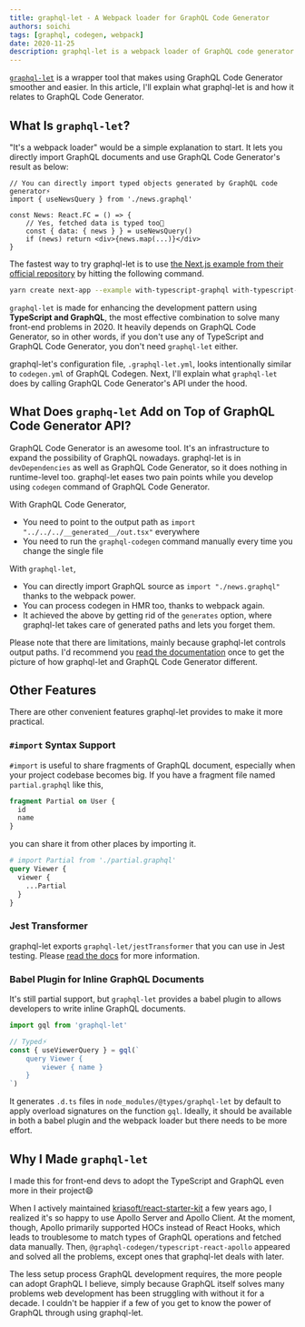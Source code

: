 ```yaml
---
title: graphql-let - A Webpack loader for GraphQL Code Generator
authors: soichi
tags: [graphql, codegen, webpack]
date: 2020-11-25
description: graphql-let is a webpack loader of GraphQL code generator.
---
```


[`graphql-let`](https://github.com/piglovesyou/graphql-let) is a wrapper tool that makes using
GraphQL Code Generator smoother and easier. In this article, I'll explain what graphql-let is and
how it relates to GraphQL Code Generator.

## What Is `graphql-let`?

"It's a webpack loader" would be a simple explanation to start. It lets you directly import GraphQL
documents and use GraphQL Code Generator's result as below:

```tsx
// You can directly import typed objects generated by GraphQL code generator⚡️
import { useNewsQuery } from './news.graphql'

const News: React.FC = () => {
    // Yes, fetched data is typed too💪
    const { data: { news } } = useNewsQuery()
    if (news) return <div>{news.map(...)}</div>
}
```

The fastest way to try graphql-let is to use
[the Next.js example from their official repository](https://github.com/vercel/next.js/tree/canary/examples/with-typescript-graphql)
by hitting the following command.

```bash
yarn create next-app --example with-typescript-graphql with-typescript-graphql-app
```

`graphql-let` is made for enhancing the development pattern using **TypeScript and GraphQL**, the
most effective combination to solve many front-end problems in 2020. It heavily depends on GraphQL
Code Generator, so in other words, if you don't use any of TypeScript and GraphQL Code Generator,
you don't need `graphql-let` either.

graphql-let's configuration file, `.graphql-let.yml`, looks intentionally similar to `codegen.yml`
of GraphQL Codegen. Next, I'll explain what `graphql-let` does by calling GraphQL Code Generator's
API under the hood.

## What Does `graphq-let` Add on Top of GraphQL Code Generator API?

GraphQL Code Generator is an awesome tool. It's an infrastructure to expand the possibility of
GraphQL nowadays. graphql-let is in `devDependencies` as well as GraphQL Code Generator, so it does
nothing in runtime-level too. graphql-let eases two pain points while you develop using `codegen`
command of GraphQL Code Generator.

With GraphQL Code Generator,

- You need to point to the output path as `import "../../../__generated__/out.tsx"` everywhere
- You need to run the `graphql-codegen` command manually every time you change the single file

With `graphql-let`,

- You can directly import GraphQL source as `import "./news.graphql"` thanks to the webpack power.
- You can process codegen in HMR too, thanks to webpack again.
- It achieved the above by getting rid of the `generates` option, where graphql-let takes care of
  generated paths and lets you forget them.

Please note that there are limitations, mainly because graphql-let controls output paths. I'd
recommend you
[read the documentation](https://github.com/piglovesyou/graphql-let/#configuration-is-compatible-with-codegenyml-except)
once to get the picture of how graphql-let and GraphQL Code Generator different.

## Other Features

There are other convenient features graphql-let provides to make it more practical.

### `#import` Syntax Support

`#import` is useful to share fragments of GraphQL document, especially when your project codebase
becomes big. If you have a fragment file named `partial.graphql` like this,

```graphql
fragment Partial on User {
  id
  name
}
```

you can share it from other places by importing it.

```graphql
# import Partial from './partial.graphql'
query Viewer {
  viewer {
    ...Partial
  }
}
```

### Jest Transformer

graphql-let exports `graphql-let/jestTransformer` that you can use in Jest testing. Please
[read the docs](https://github.com/piglovesyou/graphql-let/#jest-transformer) for more information.

### Babel Plugin for Inline GraphQL Documents

It's still partial support, but `graphql-let` provides a babel plugin to allows developers to write
inline GraphQL documents.

```ts
import gql from 'graphql-let'

// Typed️⚡️
const { useViewerQuery } = gql(`
    query Viewer {
        viewer { name }
    }
`)
```

It generates `.d.ts` files in `node_modules/@types/graphql-let` by default to apply overload
signatures on the function `gql`. Ideally, it should be available in both a babel plugin and the
webpack loader but there needs to be more effort.

## Why I Made `graphql-let`

I made this for front-end devs to adopt the TypeScript and GraphQL even more in their project😄

When I actively maintained
[kriasoft/react-starter-kit](https://github.com/kriasoft/react-starter-kit) a few years ago, I
realized it's so happy to use Apollo Server and Apollo Client. At the moment, though, Apollo
primarily supported HOCs instead of React Hooks, which leads to troublesome to match types of
GraphQL operations and fetched data manually. Then, `@graphql-codegen/typescript-react-apollo`
appeared and solved all the problems, except ones that graphql-let deals with later.

The less setup process GraphQL development requires, the more people can adopt GraphQL I believe,
simply because GraphQL itself solves many problems web development has been struggling with without
it for a decade. I couldn't be happier if a few of you get to know the power of GraphQL through
using graphql-let.

